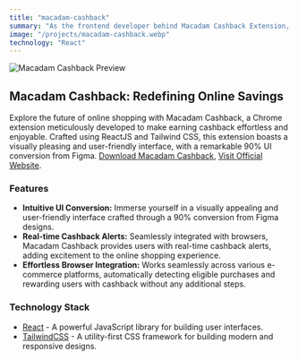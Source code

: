 ```yaml
---
title: "macadam-cashback"
summary: "As the frontend developer behind Macadam Cashback Extension, I transformed Figma designs into code, shaping a 90% conversion for this revolutionary Chrome extension. Unlike other 'walk to earn' apps, Macadam Cashback is dedicated to rewarding your online shopping activity. Discover a seamless blend of ReactJS and Tailwind CSS that brings an intuitive UI to life. Unlock real-time cashback alerts and a visually stunning interface, making every online purchase a rewarding experience. Download Macadam Cashback today and turn your clicks into cash while enjoying a delightful shopping journey."
image: "/projects/macadam-cashback.webp"
technology: "React"
---
```


![Macadam Cashback Preview](/projects/macadam-cashback.webp)

## Macadam Cashback: Redefining Online Savings
Explore the future of online shopping with Macadam Cashback, a Chrome extension meticulously developed to make earning cashback effortless and enjoyable. Crafted using ReactJS and Tailwind CSS, this extension boasts a visually pleasing and user-friendly interface, with a remarkable 90% UI conversion from Figma.
[Download Macadam Cashback](https://chromewebstore.google.com/detail/macadam-cashback/olfglomegbapljcohegnfnkpmmdbeiln), [Visit Official Website](https://www.macadam.app/).

### Features
- **Intuitive UI Conversion:** Immerse yourself in a visually appealing and user-friendly interface crafted through a 90% conversion from Figma designs.
- **Real-time Cashback Alerts:** Seamlessly integrated with browsers, Macadam Cashback provides users with real-time cashback alerts, adding excitement to the online shopping experience.
- **Effortless Browser Integration:** Works seamlessly across various e-commerce platforms, automatically detecting eligible purchases and rewarding users with cashback without any additional steps.

### Technology Stack
- [React](https://react.dev) - A powerful JavaScript library for building user interfaces.
- [TailwindCSS](https://tailwindcss.com) - A utility-first CSS framework for building modern and responsive designs.
